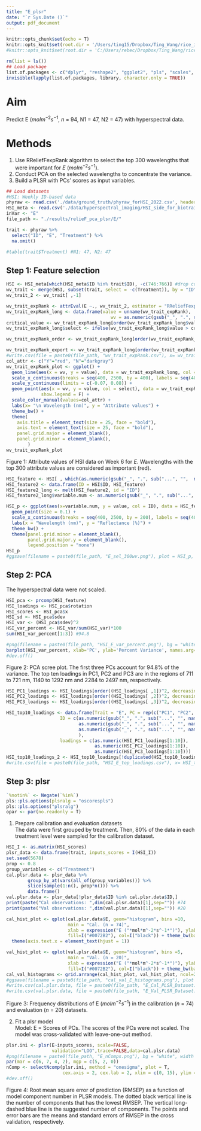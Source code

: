 ```yaml
---
title: "E_plsr"
date: "`r Sys.Date ()`"
output: pdf_document
---
```


```r
knitr::opts_chunk$set(echo = T)
knitr::opts_knit$set(root.dir = '/Users/ting15/Dropbox/Ting_Wang/rice_imaging_ms')
#knitr::opts_knit$set(root.dir = 'C:/Users/rebec/Dropbox/Ting_Wang/rice_imaging_ms')
```

```r
rm(list = ls())
## Load package 
list.of.packages <- c("dplyr", "reshape2", "ggplot2", "pls", "scales", "kableExtra", "ggpubr", "gridExtra", "CORElearn", "spectratrait")
invisible(lapply(list.of.packages, library, character.only = TRUE))
```
# Aim  

Predict E ($molm^{-2}s^{-1}$, *n* = 94, N1 = 47, N2 = 47) with hyperspectral data.  

# Methods  

1. Use RReliefFexpRank algorithm to select the top 300 wavelengths that were important for *E* ($molm^{-2}s^{-1}$).    
2. Conduct PCA on the selected wavelengths to concentrate the variance.  
3. Build a PLSR with PCs' scores as input variables.  

```r
## Load datasets  
#HSI: Weekly ID-based data
phyraw <- read.csv('./data/ground_truth/phyraw_forHSI_2022.csv', header = T, sep = ',', dec = '.')
HSI_meta <- read.csv('./data/hyperspectral_imaging/HSI_side_for_biotraits_mod_W6.csv', header = T, sep = ',', dec = '.')
inVar <- "E"
file_path <- "./results/relieF_pca_plsr/E/"
```

```r
trait <- phyraw %>%
  select("ID", "E", "Treatment") %>%
  na.omit() 

#table(trait$Treatment) #N1: 47, N2: 47
```

## Step 1: Feature selection    

```r
HSI <- HSI_meta[which(HSI_meta$ID %in% trait$ID), -c(746:766)] #drop columns with wv > 2500 and meta data 
wv_trait <- merge(HSI, subset(trait, select = -c(Treatment)), by = "ID")
wv_trait_2 <- wv_trait[ ,-1]

wv_trait_expRank <- attrEval(E ~., wv_trait_2, estimator = "RReliefFexpRank", ReliefIterations = nrow(trait)*50) 
wv_trait_expRank_long <- data.frame(value = unname(wv_trait_expRank), 
                                       wv = as.numeric(gsub("_", ".", sub("...", "",  names(wv_trait_expRank)))))
critical_value <- wv_trait_expRank_long[order(wv_trait_expRank_long$value, decreasing = T)[300], 1]
wv_trait_expRank_long$select <- ifelse(wv_trait_expRank_long$value > critical_value, "Y", "N")

wv_trait_expRank_order <- wv_trait_expRank_long[order(wv_trait_expRank_long$value, decreasing = T)[1:300], ] 

wv_trait_expRank_export <- wv_trait_expRank_long[order(wv_trait_expRank_long$value, decreasing = T), ] 
#write.csv(file = paste0(file_path, "wv_trait_expRank.csv"), x= wv_trait_expRank_export, row.names = F)
col_attr <- c("Y"="red", "N"="darkgray")
wv_trait_expRank_plot <- ggplot() +
  geom_line(aes(x = wv, y = value), data = wv_trait_expRank_long, col = "black", size = 0.5) +
  scale_x_continuous(breaks = seq(400, 2500, by = 400), labels = seq(400, 2500, by = 400)) +
  scale_y_continuous(limits = c(-0.07, 0.08)) +
  geom_point(aes(x = wv, y = value, col = select), data = wv_trait_expRank_long, size = .7,
             show.legend = F) +
  scale_color_manual(values=col_attr) +
  labs(x= "\n Wavelength (nm)", y = "Attribute values") +                     
  theme_bw() +
  theme(
    axis.title = element_text(size = 25, face = "bold"),
    axis.text = element_text(size = 25, face = "bold"),
    panel.grid.major = element_blank(),
    panel.grid.minor = element_blank(),
        )
wv_trait_expRank_plot
```
Figure 1: Attribute values of HSI data on Week 6 for *E*. Wavelengths with the top 300 attribute values are considered as important (red). 
```r
HSI_feature <- HSI[ , which(as.numeric(gsub("_", ".", sub("...", "",  names(HSI)))) %in% wv_trait_expRank_order$wv)]
HSI_feature2 <- data.frame(ID = HSI$ID, HSI_feature)
HSI_feature2_long <- melt(HSI_feature2, id = "ID")
HSI_feature2_long$variable.num <- as.numeric(gsub("_", ".", sub("...", "", HSI_feature2_long$variable)))
```

```r
HSI_p <- ggplot(aes(x=variable.num, y = value, col = ID), data = HSI_feature2_long) +  
  geom_point(size = 0.1) + 
  scale_x_continuous(breaks = seq(400, 2500, by = 200), labels = seq(400, 2500, by = 200)) +
  labs(x = "Wavelength (nm)", y = "Reflectance (%)") + 
  theme_bw() +
  theme(panel.grid.minor = element_blank(),
        panel.grid.major.y = element_blank(),
        legend.position = "none")
HSI_p
#ggsave(filename = paste0(file_path, "E_sel_300wv.png"), plot = HSI_p, device="png", width = 30, height = 12, units = "cm", dpi = 300)

```

## Step 2: PCA  
The hyperspectral data were not scaled.  

```r
HSI_pca <- prcomp(HSI_feature)
HSI_loadings <- HSI_pca$rotation
HSI_scores <- HSI_pca$x
HSI_sd <- HSI_pca$sdev
HSI_var <- (HSI_pca$sdev)^2
HSI_var_percent <- HSI_var/sum(HSI_var)*100
sum(HSI_var_percent[1:3]) #94.8
```

```r
#png(filename = paste0(file_path, "HSI_E_var_percent.png"), bg = "white", width = 10, height = 10, units = "in", res = 300)
barplot(HSI_var_percent, xlab='PC', ylab='Percent Variance', names.arg=1:length(HSI_var_percent), las=1, ylim=c(0, max(HSI_var_percent)), col='gray')
#dev.off()
```
Figure 2: PCA scree plot. The first three PCs account for 94.8% of the variance. The top ten loadings in PC1, PC2 and PC3 are in the regions of 711 to 721 nm, 1140 to 1292 nm and 2284 to 2497 nm, respectively.
```r
HSI_PC1_loadings <- HSI_loadings[order((HSI_loadings[ ,1])^2, decreasing = T), 1]
HSI_PC2_loadings <- HSI_loadings[order((HSI_loadings[ ,2])^2, decreasing = T), 2]
HSI_PC3_loadings <- HSI_loadings[order((HSI_loadings[ ,3])^2, decreasing = T), 3]

HSI_top10_loadings <- data.frame(Trait = "E", PC = rep(c("PC1", "PC2", "PC3"), each = 10), 
                    ID = c(as.numeric(gsub("_", ".", sub("...", "", names(HSI_PC1_loadings[1:10])))), 
                           as.numeric(gsub("_", ".", sub("...", "", names(HSI_PC2_loadings[1:10])))),
                           as.numeric(gsub("_", ".", sub("...", "", names(HSI_PC3_loadings[1:10]))))
                           ),
                    loadings = c(as.numeric(HSI_PC1_loadings[1:10]),                   
                                 as.numeric(HSI_PC2_loadings[1:10]), 
                                 as.numeric(HSI_PC3_loadings[1:10])))
HSI_top10_loadings_2 <- HSI_top10_loadings[!duplicated(HSI_top10_loadings[ ,c('ID')]), ]
#write.csv(file = paste0(file_path, "HSI_E_top_loadings.csv"), x= HSI_top10_loadings_2, row.names = F)
```

## Step 3: plsr  
 
```r
`%notin%` <- Negate(`%in%`)
pls::pls.options(plsralg = "oscorespls")
pls::pls.options("plsralg")
opar <- par(no.readonly = T)
```
1. Prepare calibration and evaluation datasets  
The data were first grouped by treatment. Then, 80% of the data in each treatment level were sampled for the calibration dataset.
```r
HSI_I <- as.matrix(HSI_scores)
plsr_data <- data.frame(trait, inputs_scores = I(HSI_I))
set.seed(5678)
prop <- 0.8
group_variables <- c("Treatment")
cal.plsr.data <- plsr_data %>% 
        group_by_at(vars(all_of(group_variables))) %>%
        slice(sample(1:n(), prop*n())) %>% 
        data.frame()
val.plsr.data <- plsr_data[!plsr_data$ID %in% cal.plsr.data$ID,]
print(paste("Cal observations: ",dim(cal.plsr.data)[1],sep="")) #74
print(paste("Val observations: ",dim(val.plsr.data)[1],sep="")) #20

cal_hist_plot <- qplot(cal.plsr.data$E, geom="histogram", bins =10,
                       main = "Cal. (n = 74)",
                       xlab = expression("E ("*mol*m^-2*s^-1*")"), ylab = "Count", 
                       fill=I("#0072B2"), col=I("black")) + theme_bw(base_size = 18) +
  theme(axis.text.x = element_text(hjust = 1))

val_hist_plot <- qplot(val.plsr.data$E, geom="histogram", bins =5,
                       main = "Val. (n = 20)",
                       xlab = expression("E ("*mol*m^-2*s^-1*")"), ylab = "Count", 
                       fill=I("#0072B2"), col=I("black")) + theme_bw(base_size = 18)
cal_val_histograms <- grid.arrange(cal_hist_plot, val_hist_plot, ncol=2)
#ggsave(filename = paste0(file_path, "cal_val_E_histograms.png"), plot = cal_val_histograms, device="png", width = 30, height = 12, units = "cm", dpi = 300)
#write.csv(cal.plsr.data, file = paste0(file_path, "E_Cal_PLSR_Dataset.csv"), row.names=FALSE)
#write.csv(val.plsr.data, file = paste0(file_path, "E_Val_PLSR_Dataset.csv"), row.names=FALSE)

```
Figure 3: Frequency distributions of E ($molm^{-2}s^{-1}$) in the calibration (*n* = 74) and evaluation (*n* = 20) datasets. 
\newpage  

2. Fit a plsr model    
Model: E = Scores of PCs. The scores of the PCs were not scaled. 
The model was cross-validated with leave-one-out method.  
```r
plsr.ini <- plsr(E~inputs_scores, scale=FALSE,
                 validation="LOO",trace=FALSE,data=cal.plsr.data)
#png(filename = paste0(file_path, "E_nComps.png"), bg = "white", width = 10, height = 10, units = "in", res = 300)
par(mar = c(6, 7, 4, 2), mgp = c(5, 2, 0))
nComp <- selectNcomp(plsr.ini, method = "onesigma", plot = T, 
                     cex.axis = 2, cex.lab = 2, xlim = c(0, 15), ylim = c(0.001, 0.002), font.lab = 2, font = 2)
#dev.off()
```
Figure 4: Root mean square error of prediction (RMSEP) as a function of model component number in PLSR models. The dotted black vertical line is the number of components that has the lowest RMSEP. The vertical long-dashed blue line is the suggested number of components. The points and error bars are the means and standard errors of RMSEP in the cross validation, respectively.  